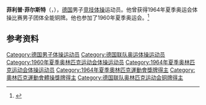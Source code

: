 {{NoteTA|G1=Sports}}
'''菲利普·菲尔斯特'''（{{lang-de|Philipp Fürst}}，{{bd|1936年|11月8日|2014年|11月6日}}），[[德国|德国]]男子[[竞技体操|竞技体操]]运动员。他曾获得1964年夏季奥运会体操比赛男子团体全能铜牌。他也参加了1960年夏季奥运会。<ref name=sref>{{cite Sports-Reference |url=https://www.sports-reference.com/olympics/athletes/fu/philipp-furst-1.html |archive-url=https://web.archive.org/web/20200417220804/https://www.sports-reference.com/olympics/athletes/fu/philipp-furst-1.html |url-status=dead |archive-date=2020-04-17|accessdate=2012-06-30}}</ref>

== 参考资料 ==
{{reflist}}

{{Authority control}}
{{DEFAULTSORT:Fürst, Philipp}}
[[Category:德国男子体操运动员|Category:德国男子体操运动员]]
[[Category:德国联队奥运体操运动员|Category:德国联队奥运体操运动员]]
[[Category:1960年夏季奥林匹克运动会体操运动员|Category:1960年夏季奥林匹克运动会体操运动员]]
[[Category:1964年夏季奥林匹克运动会体操运动员|Category:1964年夏季奥林匹克运动会体操运动员]]
[[Category:1964年夏季奧林匹克運動會獎牌得主|Category:1964年夏季奧林匹克運動會獎牌得主]]
[[Category:奧林匹克運動會體操獎牌得主|Category:奧林匹克運動會體操獎牌得主]]
[[Category:德国联队奥林匹克运动会铜牌得主|Category:德国联队奥林匹克运动会铜牌得主]]